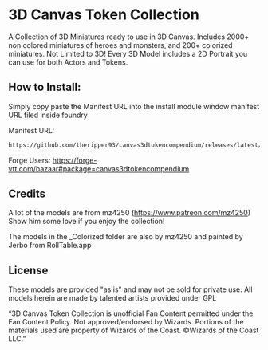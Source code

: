 
# 3D Canvas Token Collection
<ModuleInfo/>
A Collection of 3D Miniatures ready to use in 3D Canvas. Includes 2000+ non colored miniatures of heroes and monsters, and 200+ colorized miniatures.

<Callout type="info" emoji="ℹ️">
Not Limited to 3D! Every 3D Model includes a 2D Portrait you can use for both Actors and Tokens.
</Callout>

## How to Install:
Simply copy paste the Manifest URL into the install module window manifest URL filed inside foundry

Manifest URL: 
```txt copy
https://github.com/theripper93/canvas3dtokencompendium/releases/latest/download/module.json
```
Forge Users: https://forge-vtt.com/bazaar#package=canvas3dtokencompendium

## Credits

A lot of the models are from mz4250 (https://www.patreon.com/mz4250) Show him some love if you enjoy the collection!

The models in the _Colorized folder are also by mz4250 and painted by Jerbo from RollTable.app

## License

These models are provided "as is" and may not be sold for private use. All models herein are made by talented artists provided under GPL

“3D Canvas Token Collection is unofficial Fan Content permitted under the Fan Content Policy. Not approved/endorsed by Wizards. Portions of the materials used are property of Wizards of the Coast. ©Wizards of the Coast LLC.”
